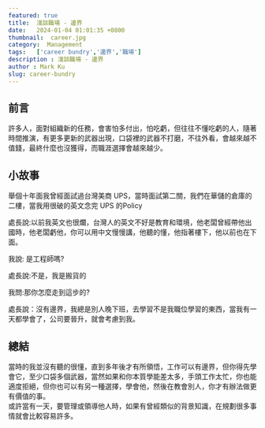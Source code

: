 ```yaml
---
featured: true
title:  淺談職場 - 邊界
date:   2024-01-04 01:01:35 +0800
thumbnail:  career.jpg
category:  Management
tags:   ['career bundry','邊界','職場']
description : 淺談職場 - 邊界
author : Mark Ku
slug: career-bundry
---
```


## 前言
許多人，面對組織新的任務，會害怕多付出，怕吃虧，但往往不懂吃虧的人，隨著時間推演，有更多更新的武器出現，口袋裡的武器不打磨，不往外看，會越來越不值錢，最終什麼也沒獲得，而職涯選擇會越來越少。  


## 小故事
舉個十年面我曾經面試過台灣美商 UPS，當時面試第二關，我們在華儲的倉庫的二樓，當我用很破的英文念完 UPS 的Policy  

處長說:以前我英文也很爛，台灣人的英文不好是教育和環境，他老闆曾經帶他出國時，他老闆虧他，你可以用中文慢慢講，他聽的懂，他指著樓下，他以前也在下面。  

我說: 是工程師嗎?  

處長說:不是，我是搬貨的  

我問:那你怎麼走到這步的?  

處長說：沒有邊界，我總是別人晚下班，去學習不是我職位學習的東西，當我有一天都學會了，公司要晉升，就會考慮到我。  

## 總結
當時的我並沒有聽的很懂，直到多年後才有所領悟，工作可以有邊界，但你得先學會它，至少口袋多個武器，當然如果和你本質學能差太多，手頭工作太忙，你也能適度拒絕，但你也可以有另一種選擇，學會他，然後在教會別人，你才有辦法做更有價值的事。  
或許當有一天，要管理或領導他人時，如果有曾經類似的背景知識，在規劃很多事情就會比較容易許多。  

